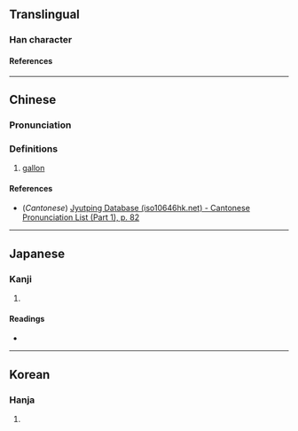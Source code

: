 {{character info}}
==Translingual==

===Han character===
{{Han char|rn=30|rad=口|as=10|sn=13|four=|canj=KROMB|ids=⿱加侖}}

====References====
{{Han ref|kx=0204.111|dkj=04136|hdz=10379.031|uh=55E7}}

----

==Chinese==
{{zh-forms}}

===Pronunciation===
{{zh-pron
|m=jiālún
|c=gaa1 leon4
|mc=y
|oc=y
|ma=
|cat=n
}}

===Definitions===
{{zh-hanzi}}

# {{lb|zh|obsolete|abbreviation}} [[gallon]]

====References====
* (''Cantonese'') [http://www.iso10646hk.net/jp/document/download.jsp Jyutping Database (iso10646hk.net) - Cantonese Pronunciation List (Part 1), p. 82]

----

==Japanese==

===Kanji===
{{ja-kanji|grade=|rs=口10}}

# {{rfdef|ja|sort=口10}}

====Readings====
* {{ja-readings|on=|kun=がろん}}

----

==Korean==

===Hanja===
{{ko-hanja|hangeul=륜|rv=ryun|mr=ryun|y=lyun}}

# {{rfdef|ko|sort=口10}}
